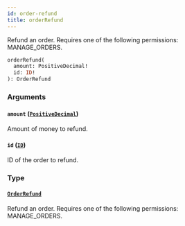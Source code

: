 ```yaml
---
id: order-refund
title: orderRefund
---
```


Refund an order. Requires one of the following permissions: MANAGE_ORDERS.

```graphql
orderRefund(
  amount: PositiveDecimal!
  id: ID!
): OrderRefund
```

### Arguments

#### `amount` ([`PositiveDecimal`](../../../developer/api-reference/scalars/positive-decimal))

Amount of money to refund.

#### `id` ([`ID`](../../../developer/api-reference/scalars/id))

ID of the order to refund.

### Type

#### [`OrderRefund`](../../../developer/api-reference/objects/order-refund)

Refund an order. Requires one of the following permissions: MANAGE_ORDERS.
